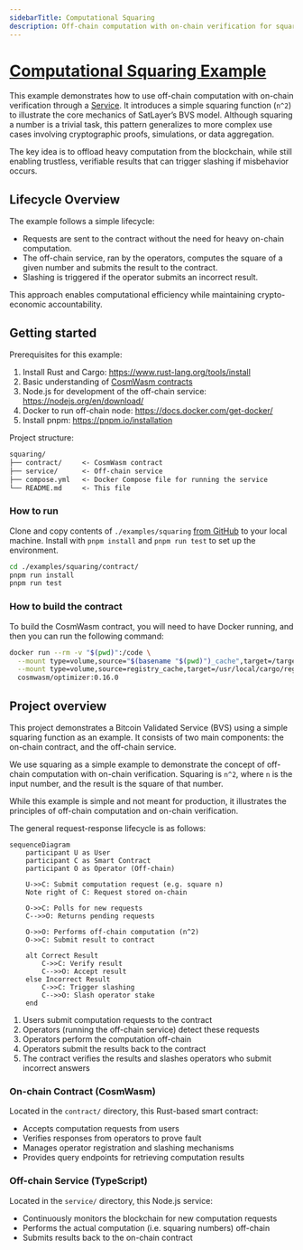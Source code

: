 ```yaml
---
sidebarTitle: Computational Squaring
description: Off-chain computation with on-chain verification for squaring a number.
---
```


# [Computational Squaring Example](https://github.com/satlayer/satlayer-bvs/blob/main/examples/cw/squaring/README.mdx)

This example demonstrates how to use off-chain computation with on-chain verification through a
[Service](/architecture/services). It introduces a simple squaring function (`n^2`) to illustrate the
core mechanics of SatLayer’s BVS model. Although squaring a number is a trivial task, this pattern
generalizes to more complex use cases involving cryptographic proofs, simulations, or data aggregation.

The key idea is to offload heavy computation from the blockchain, while still enabling trustless, verifiable
results that can trigger slashing if misbehavior occurs.

## Lifecycle Overview

The example follows a simple lifecycle:

- Requests are sent to the contract without the need for heavy on-chain computation.
- The off-chain service,
  ran by the operators, computes the square of a given number and submits the result to the contract.
- Slashing is triggered if the operator submits an incorrect result.

This approach enables computational efficiency while maintaining crypto-economic accountability.

## Getting started

Prerequisites for this example:

1. Install Rust and Cargo: https://www.rust-lang.org/tools/install
2. Basic understanding of [CosmWasm contracts](/cosmwasm/developer)
3. Node.js for development of the off-chain service: https://nodejs.org/en/download/
4. Docker to run off-chain node: https://docs.docker.com/get-docker/
5. Install pnpm: https://pnpm.io/installation

Project structure:

```txt
squaring/
├── contract/     <- CosmWasm contract
├── service/      <- Off-chain service
├── compose.yml   <- Docker Compose file for running the service
└── README.md     <- This file
```

### How to run

Clone and copy contents of `./examples/squaring` [from GitHub](https://github.com/satlayer/satlayer-bvs/tree/main/examples/squaring) to your local machine.
Install with `pnpm install` and `pnpm run test` to set up the environment.

```sh filename="run.sh"
cd ./examples/squaring/contract/
pnpm run install
pnpm run test
```

### How to build the contract

To build the CosmWasm contract, you will need to have Docker running, and then you can run the following command:

```sh filename="build.sh"
docker run --rm -v "$(pwd)":/code \
  --mount type=volume,source="$(basename "$(pwd)")_cache",target=/target \
  --mount type=volume,source=registry_cache,target=/usr/local/cargo/registry \
  cosmwasm/optimizer:0.16.0
```

## Project overview

This project demonstrates a Bitcoin Validated Service (BVS) using a simple squaring function as an example.
It consists of two main components: the on-chain contract, and the off-chain service.

We use squaring as a simple example to demonstrate the concept of off-chain computation with on-chain verification.
Squaring is `n^2`, where `n` is the input number, and the result is the square of that number.

While this example is simple and not meant for production,
it illustrates the principles of off-chain computation and on-chain verification.

The general request-response lifecycle is as follows:

```mermaid
sequenceDiagram
    participant U as User
    participant C as Smart Contract
    participant O as Operator (Off-chain)

    U->>C: Submit computation request (e.g. square n)
    Note right of C: Request stored on-chain

    O->>C: Polls for new requests
    C-->>O: Returns pending requests

    O->>O: Performs off-chain computation (n^2)
    O->>C: Submit result to contract

    alt Correct Result
        C->>C: Verify result
        C-->>O: Accept result
    else Incorrect Result
        C->>C: Trigger slashing
        C-->>O: Slash operator stake
    end
```

1. Users submit computation requests to the contract
2. Operators (running the off-chain service) detect these requests
3. Operators perform the computation off-chain
4. Operators submit the results back to the contract
5. The contract verifies the results and slashes operators who submit incorrect answers

### On-chain Contract (CosmWasm)

Located in the `contract/` directory, this Rust-based smart contract:

- Accepts computation requests from users
- Verifies responses from operators to prove fault
- Manages operator registration and slashing mechanisms
- Provides query endpoints for retrieving computation results

### Off-chain Service (TypeScript)

Located in the `service/` directory, this Node.js service:

- Continuously monitors the blockchain for new computation requests
- Performs the actual computation (i.e. squaring numbers) off-chain
- Submits results back to the on-chain contract

